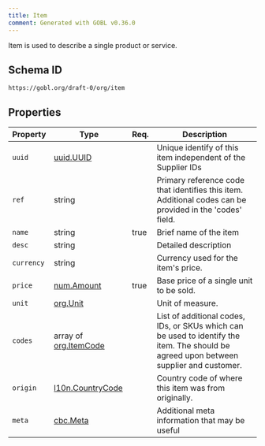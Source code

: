 ```yaml
---
title: Item
comment: Generated with GOBL v0.36.0
---
```


Item is used to describe a single product or service.

## Schema ID

`https://gobl.org/draft-0/org/item`

## Properties

| Property   | Type                                            | Req. | Description                                                                                                                             |
|------------|-------------------------------------------------|------|-----------------------------------------------------------------------------------------------------------------------------------------|
| `uuid`     | [uuid.UUID](/draft-0/uuid/uuid)                 |      | Unique identify of this item independent of the Supplier IDs                                                                            |
| `ref`      | string                                          |      | Primary reference code that identifies this item. Additional codes can be provided in the 'codes' field.                                |
| `name`     | string                                          | true | Brief name of the item                                                                                                                  |
| `desc`     | string                                          |      | Detailed description                                                                                                                    |
| `currency` | string                                          |      | Currency used for the item's price.                                                                                                     |
| `price`    | [num.Amount](/draft-0/num/amount)               | true | Base price of a single unit to be sold.                                                                                                 |
| `unit`     | [org.Unit](/draft-0/org/unit)                   |      | Unit of measure.                                                                                                                        |
| `codes`    | array of [org.ItemCode](/draft-0/org/item_code) |      | List of additional codes, IDs, or SKUs which can be used to identify the item. The should be agreed upon between supplier and customer. |
| `origin`   | [l10n.CountryCode](/draft-0/l10n/country_code)  |      | Country code of where this item was from originally.                                                                                    |
| `meta`     | [cbc.Meta](/draft-0/cbc/meta)                   |      | Additional meta information that may be useful                                                                                          |


